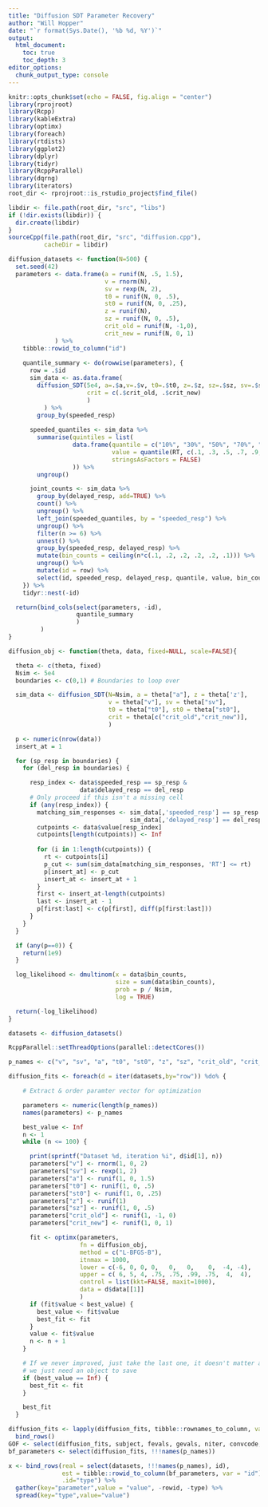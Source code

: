 ```yaml
---
title: "Diffusion SDT Parameter Recovery"
author: "Will Hopper"
date: "`r format(Sys.Date(), '%b %d, %Y')`"
output:
  html_document:
    toc: true
    toc_depth: 3
editor_options: 
  chunk_output_type: console
---
```


```r
knitr::opts_chunk$set(echo = FALSE, fig.align = "center")
library(rprojroot)
library(Rcpp)
library(kableExtra)
library(optimx)
library(foreach)
library(rtdists)
library(ggplot2)
library(dplyr)
library(tidyr)
library(RcppParallel)
library(dqrng)
library(iterators)
root_dir <- rprojroot::is_rstudio_project$find_file()
```

```r
libdir <- file.path(root_dir, "src", "libs")
if (!dir.exists(libdir)) {
  dir.create(libdir)
}
sourceCpp(file.path(root_dir, "src", "diffusion.cpp"),
          cacheDir = libdir)

diffusion_datasets <- function(N=500) {
  set.seed(42)
  parameters <- data.frame(a = runif(N, .5, 1.5),
                           v = rnorm(N),
                           sv = rexp(N, 2),
                           t0 = runif(N, 0, .5),
                           st0 = runif(N, 0, .25),
                           z = runif(N),
                           sz = runif(N, 0, .5),
                           crit_old = runif(N, -1,0),
                           crit_new = runif(N, 0, 1)
             ) %>%
    tibble::rowid_to_column("id")
  
    quantile_summary <- do(rowwise(parameters), {
      row = .$id
      sim_data <- as.data.frame(
        diffusion_SDT(5e4, a=.$a,v=.$v, t0=.$t0, z=.$z, sz=.$sz, sv=.$sv, st0=.$st0,
                      crit = c(.$crit_old, .$crit_new)
                      )
          ) %>%
        group_by(speeded_resp)
      
      speeded_quantiles <- sim_data %>%
        summarise(quintiles = list(
                  data.frame(quantile = c("10%", "30%", "50%", "70%", "90%", "100%"),
                             value = quantile(RT, c(.1, .3, .5, .7, .9, 1)),
                             stringsAsFactors = FALSE)
                  )) %>%
        ungroup()

      joint_counts <- sim_data %>%
        group_by(delayed_resp, add=TRUE) %>%
        count() %>%
        ungroup() %>%
        left_join(speeded_quantiles, by = "speeded_resp") %>%
        ungroup() %>%
        filter(n >= 6) %>%
        unnest() %>%
        group_by(speeded_resp, delayed_resp) %>%
        mutate(bin_counts = ceiling(n*c(.1, .2, .2, .2, .2, .1))) %>%
        ungroup() %>%
        mutate(id = row) %>%
        select(id, speeded_resp, delayed_resp, quantile, value, bin_counts)
    }) %>%
    tidyr::nest(-id)

  return(bind_cols(select(parameters, -id),
                   quantile_summary
                   )
         )
}

diffusion_obj <- function(theta, data, fixed=NULL, scale=FALSE){

  theta <- c(theta, fixed)
  Nsim <- 5e4
  boundaries <- c(0,1) # Boundaries to loop over

  sim_data <- diffusion_SDT(N=Nsim, a = theta["a"], z = theta['z'],
                            v = theta["v"], sv = theta["sv"],
                            t0 = theta["t0"], st0 = theta["st0"],
                            crit = theta[c("crit_old","crit_new")],
                            )

  p <- numeric(nrow(data))
  insert_at = 1

  for (sp_resp in boundaries) {
    for (del_resp in boundaries) {

      resp_index <- data$speeded_resp == sp_resp &
                    data$delayed_resp == del_resp
      # Only proceed if this isn't a missing cell
      if (any(resp_index)) {
        matching_sim_responses <- sim_data[,'speeded_resp'] == sp_resp &
                                  sim_data[,'delayed_resp'] == del_resp
        cutpoints <- data$value[resp_index]
        cutpoints[length(cutpoints)] <- Inf
        
        for (i in 1:length(cutpoints)) {
          rt <- cutpoints[i]
          p_cut <- sum(sim_data[matching_sim_responses, 'RT'] <= rt)
          p[insert_at] <- p_cut
          insert_at <- insert_at + 1
        }
        first <- insert_at-length(cutpoints)
        last <- insert_at - 1
        p[first:last] <- c(p[first], diff(p[first:last]))
      }
    }
  }

  if (any(p==0)) {
    return(1e9)
  }

  log_likelihood <- dmultinom(x = data$bin_counts,
                              size = sum(data$bin_counts),
                              prob = p / Nsim,
                              log = TRUE)

  return(-log_likelihood)
}
```

```r
datasets <- diffusion_datasets()
```


```r
RcppParallel::setThreadOptions(parallel::detectCores())

p_names <- c("v", "sv", "a", "t0", "st0", "z", "sz", "crit_old", "crit_new")

diffusion_fits <- foreach(d = iter(datasets,by="row")) %do% {

    # Extract & order paramter vector for optimization

    parameters <- numeric(length(p_names))
    names(parameters) <- p_names

    best_value <- Inf
    n <- 1
    while (n <= 100) {

      print(sprintf("Dataset %d, iteration %i", d$id[1], n))
      parameters["v"] <- rnorm(1, 0, 2)
      parameters["sv"] <- rexp(1, 2)
      parameters["a"] <- runif(1, 0, 1.5)
      parameters["t0"] <- runif(1, 0, .5)
      parameters["st0"] <- runif(1, 0, .25)
      parameters["z"] <- runif(1)
      parameters["sz"] <- runif(1, 0, .5)
      parameters["crit_old"] <- runif(1, -1, 0)
      parameters["crit_new"] <- runif(1, 0, 1)

      fit <- optimx(parameters,
                    fn = diffusion_obj,
                    method = c("L-BFGS-B"),
                    itnmax = 1000,
                    lower = c(-6, 0, 0, 0,   0,   0,    0,  -4, -4),
                    upper = c( 6, 5, 4, .75, .75, .99, .75,  4,  4),
                    control = list(kkt=FALSE, maxit=1000),
                    data = d$data[[1]]
                    )
      if (fit$value < best_value) {
        best_value <- fit$value
        best_fit <- fit
      }
      value <- fit$value
      n <- n + 1
    }

    # If we never improved, just take the last one, it doesn't matter anyway,
    # we just need an object to save
    if (best_value == Inf) {
      best_fit <- fit 
    }

    best_fit
  }

diffusion_fits <- lapply(diffusion_fits, tibble::rownames_to_column, var="method") %>%
  bind_rows()
GOF <- select(diffusion_fits, subject, fevals, gevals, niter, convcode, value)
bf_parameters <- select(diffusion_fits, !!!names(p_names))
```

```r
x <- bind_rows(real = select(datasets, !!!names(p_names), id),
               est = tibble::rowid_to_column(bf_parameters, var = "id"),
               .id="type") %>%
  gather(key="parameter",value = "value", -rowid, -type) %>%
  spread(key="type",value="value")
```

